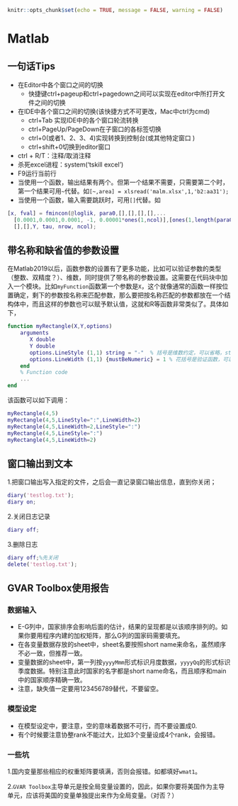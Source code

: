 ```r
knitr::opts_chunk$set(echo = TRUE, message = FALSE, warning = FALSE)
```

# Matlab {#Matlab}
## 一句话Tips
- 在Editor中各个窗口之间的切换 
  - 快捷键ctrl+pageup和ctrl+pagedown之间可以实现在editor中所打开文件之间的切换
- 在IDE中各个窗口之间的切换(该快捷方式不可更改，Mac中ctrl为cmd) 
  - ctrl+Tab 实现IDE中的各个窗口轮流转换
  - ctrl+PageUp/PageDown在子窗口的各标签切换
  - ctrl+0(或者1、2、3、4)实现转换到控制台(或其他特定窗口 )
  - ctrl+shift+0切换到editor窗口

- ctrl + R/T：注释/取消注释
- 杀死excel进程：system('tskill excel')
- F9运行当前行
- 当使用一个函数，输出结果有两个。但第一个结果不需要，只需要第二个时，第一个结果可用`~`代替。如`[~,area] = xlsread('malm.xlsx',1,'b2:aa31');`
- 当使用一个函数，输入需要跳跃时，可用`[]`代替。如
```matlab
[x, fval] = fmincon(@loglik, para0,[],[],[],[],...
  [0.0001,0.0001,0.0001, -1, 0.00001*ones(1,ncol)],[ones(1,length(para0))],...
  [],[],Y, tau, nrow, ncol);
```

## 带名称和缺省值的参数设置

在Matlab2019以后，函数参数的设置有了更多功能，比如可以验证参数的类型（整数、双精度？）、维数，同时提供了带名称的参数设置。这需要在代码块中加入一个模块。比如`myFunction`函数第一个参数是`X`，这个就像通常的函数一样按位置确定，剩下的参数按名称来匹配参数，那么要把按名称匹配的参数都放在一个结构体中，而且这样的参数也可以赋予默认值，这就和R等函数非常类似了。具体如下，

```matlab
function myRectangle(X,Y,options)
    arguments
       X double
       Y double
       options.LineStyle (1,1) string = "-"  % 括号是维数约定，可以省略，string是类型约定，可以省略
       options.LineWidth (1,1) {mustBeNumeric} = 1 % 花括号是验证函数，可以省略
    end
    % Function code
    ...
end
```

该函数可以如下调用：
```matlab
myRectangle(4,5)
myRectangle(4,5,LineStyle=":",LineWidth=2)
myRectangle(4,5,LineWidth=2,LineStyle=":")
myRectangle(4,5,LineStyle=":")
myRectangle(4,5,LineWidth=2)
```


## 窗口输出到文本

  1.把窗口输出写入指定的文件，之后会一直记录窗口输出信息，直到你关闭；
```matlab
diary('testlog.txt');
diary on;
```
  2.关闭日志记录
```matlab
diary off;
```
  3.删除日志
```matlab
diary off;%先关闭
delete('testlog.txt');
```

## GVAR Toolbox使用报告
### 数据输入
- E-G列中，国家排序会影响后面的估计，结果的呈现都是以该顺序排列的。如果你要用程序内建的加权矩阵，那么G列的国家码需要填充。
- 在各变量数据存放的sheet中，sheet名要按照short name来命名，虽然顺序不必一致，但推荐一致。
- 变量数据的sheet中，第一列按`yyyyMmm`形式标识月度数据，`yyyyQq`的形式标识季度数据。特别注意此时国家的名字都是short name命名，而且顺序和main中的国家顺序精确一致。
- 注意，缺失值一定要用123456789替代，不要留空。

### 模型设定
- 在模型设定中，要注意，空的意味着数据不可行，而不要设置成0.
- 有个时候要注意协整rank不能过大，比如3个变量设成4个rank，会报错。

### 一些坑
1.国内变量那些相应的权重矩阵要填满，否则会报错。如都填好`wmat1`。

2.`GVAR Toolbox`主导单元是按全局变量设置的，因此，如果你要将美国作为主导单元，应该将美国的变量单独提出来作为全局变量。（对否？）